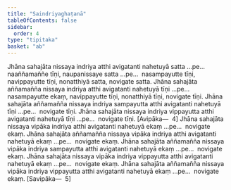 ```yaml
---
title: "Saindriyaghaṭanā"
tableOfContents: false
sidebar:
  order: 4
type: "tipitaka"
basket: "ab"
---
```



<DynamicBreadcrumb />

<Division number="472">

<Paragraph number="1555">
Jhāna sahajāta nissaya indriya atthi avigatanti nahetuyā satta …pe…  naaññamaññe tīṇi, naupanissaye satta …pe…  nasampayutte tīṇi, navippayutte tīṇi, nonatthiyā satta, novigate satta.
</Paragraph>

<Paragraph number="1556">
Jhāna sahajāta aññamañña nissaya indriya atthi avigatanti nahetuyā tīṇi …pe…  nasampayutte ekaṃ, navippayutte tīṇi, nonatthiyā tīṇi, novigate tīṇi.
</Paragraph>

<Paragraph number="1557">
Jhāna sahajāta aññamañña nissaya indriya sampayutta atthi avigatanti nahetuyā tīṇi …pe…  novigate tīṇi.
</Paragraph>

<Paragraph number="1558">
Jhāna sahajāta nissaya indriya vippayutta atthi avigatanti nahetuyā tīṇi …pe…  novigate tīṇi. [Avipāka—  4]
</Paragraph>

<Paragraph number="1559">
Jhāna sahajāta nissaya vipāka indriya atthi avigatanti nahetuyā ekaṃ …pe…  novigate ekaṃ.
</Paragraph>

<Paragraph number="1560">
Jhāna sahajāta aññamañña nissaya vipāka indriya atthi avigatanti nahetuyā ekaṃ …pe…  novigate ekaṃ.
</Paragraph>

<Paragraph number="1561">
Jhāna sahajāta aññamañña nissaya vipāka indriya sampayutta atthi avigatanti nahetuyā ekaṃ …pe…  novigate ekaṃ.
</Paragraph>

<Paragraph number="1562">
Jhāna sahajāta nissaya vipāka indriya vippayutta atthi avigatanti nahetuyā ekaṃ …pe…  novigate ekaṃ.
</Paragraph>

<Paragraph number="1563">
Jhāna sahajāta aññamañña nissaya vipāka indriya vippayutta atthi avigatanti nahetuyā ekaṃ …pe…  novigate ekaṃ. [Savipāka—  5]
</Paragraph>
</Division>
